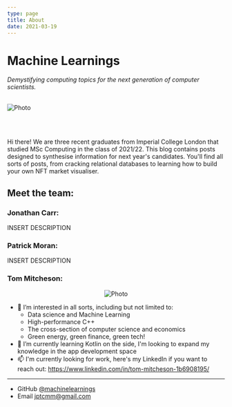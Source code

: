 ```yaml
---
type: page
title: About
date: 2021-03-19
---
```


# Machine Learnings

<em>Demystifying computing topics for the next generation of computer scientists.</em>
<br/>
<br/>


<Image
  src="/images/banner.jpg"
  alt="Photo"
  width={1800}
  height={450}
  priority
  className="next-image"
/>

<br/>
<br/>

Hi there! We are three recent graduates from Imperial College London that studied MSc Computing in the class of 2021/22. This blog contains posts designed to synthesise information for next year's candidates. You'll find all sorts of posts, from cracking relational databases to learning how to build your own NFT market visualiser.


## Meet the team: 

### Jonathan Carr:

INSERT DESCRIPTION

### Patrick Moran:

INSERT DESCRIPTION

### Tom Mitcheson: 

<p align="center">
<Image
  src="/images/tom-mug.jpg"
  alt="Photo"
  width={150}
  height={150}
  priority
  className="tom-image"
/>
</p>

+ 👀 I’m interested in all sorts, including but not limited to:
    + Data science and Machine Learning
    + High-performance C++
    + The cross-section of computer science and economics
    + Green energy, green finance, green tech!
+ 🌱 I’m currently learning Kotlin on the side, I'm looking to expand my knowledge in the app development space
+ 📫 I'm currently looking for work, here's my LinkedIn if you want to reach out: https://www.linkedin.com/in/tom-mitcheson-1b6908195/

---

- GitHub [@machinelearnings](https://github.com/machinelearnings)
- Email jptcmm@gmail.com
